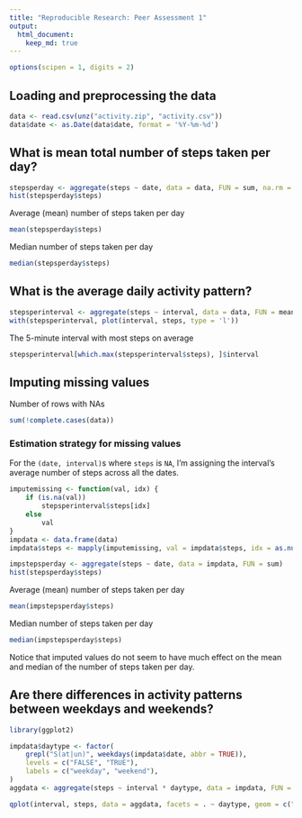 ```yaml
---
title: "Reproducible Research: Peer Assessment 1"
output: 
  html_document:
    keep_md: true
---
```

```r
options(scipen = 1, digits = 2)
```


## Loading and preprocessing the data
```r
data <- read.csv(unz("activity.zip", "activity.csv"))
data$date <- as.Date(data$date, format = '%Y-%m-%d')
```


## What is mean total number of steps taken per day?
```r
stepsperday <- aggregate(steps ~ date, data = data, FUN = sum, na.rm = TRUE)
hist(stepsperday$steps)
```

Average (mean) number of steps taken per day
```r
mean(stepsperday$steps)
```

Median number of steps taken per day
```r
median(stepsperday$steps)
```


## What is the average daily activity pattern?
```r
stepsperinterval <- aggregate(steps ~ interval, data = data, FUN = mean, na.rm = TRUE)
with(stepsperinterval, plot(interval, steps, type = 'l'))
```

The 5-minute interval with most steps on average
```r
stepsperinterval[which.max(stepsperinterval$steps), ]$interval
```


## Imputing missing values
Number of rows with NAs
```r
sum(!complete.cases(data))
```

### Estimation strategy for missing values
For the `(date, interval)`s where `steps` is `NA`, I'm assigning the interval's average number of steps across all the dates.
```r
imputemissing <- function(val, idx) {
    if (is.na(val)) 
        stepsperinterval$steps[idx]
    else
        val
}
impdata <- data.frame(data)
impdata$steps <- mapply(imputemissing, val = impdata$steps, idx = as.numeric(rownames(impdata)))

impstepsperday <- aggregate(steps ~ date, data = impdata, FUN = sum)
hist(stepsperday$steps)
```

Average (mean) number of steps taken per day
```r
mean(impstepsperday$steps)
```

Median number of steps taken per day
```r
median(impstepsperday$steps)
```

Notice that imputed values do not seem to have much effect on the mean and median of the number of steps taken per day.

## Are there differences in activity patterns between weekdays and weekends?
```r
library(ggplot2)

impdata$daytype <- factor(
    grepl("S(at|un)", weekdays(impdata$date, abbr = TRUE)), 
    levels = c("FALSE", "TRUE"), 
    labels = c("weekday", "weekend"),
)
aggdata <- aggregate(steps ~ interval * daytype, data = impdata, FUN = mean)

qplot(interval, steps, data = aggdata, facets = . ~ daytype, geom = c("line"))
```
